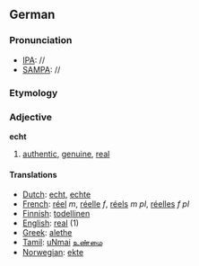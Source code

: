 == German ==
===Pronunciation===
*[[IPA]]: //
*[[SAMPA]]: //

===Etymology===

=== Adjective ===
'''echt'''

# [[authentic]], [[genuine]], [[real]]

==== Translations ====
*[[Dutch]]: [[echt]], [[echte]]
*[[French]]: [[réel]] ''m'', [[réelle]] ''f'', [[réels]] ''m pl'', [[réelles]] ''f pl''
*[[Finnish]]: [[todellinen]]
*[[English]]: [[real]] (1)
*[[Greek]]: [[alethe]]
*[[Tamil]]: [[uNmai]] [[உண்மை]]
*[[Norwegian]]: [[ekte]]
